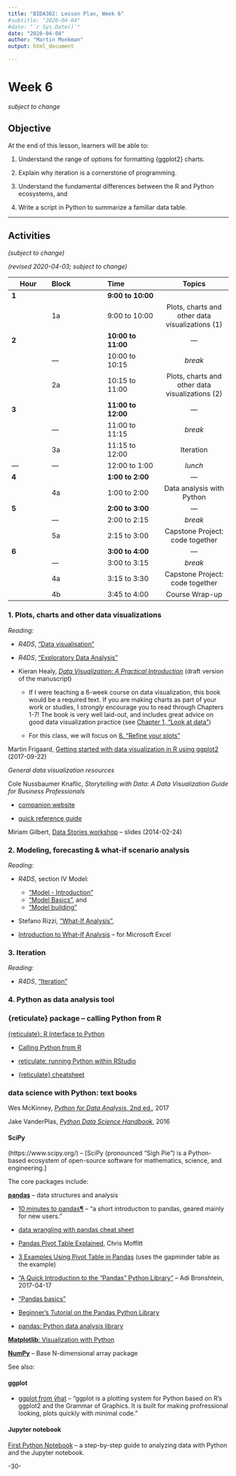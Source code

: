 ```yaml
---
title: "BIDA302: Lesson Plan, Week 6"
#subtitle: "2020-04-04"
#date: "`r Sys.Date()`"
date: "2020-04-04"
author: "Martin Monkman"
output: html_document

---
```


# Week 6 

_subject to change_


## Objective

At the end of this lesson, learners will be able to:

1. Understand the range of options for formatting {ggplot2} charts.

2. Explain why iteration is a cornerstone of programming. 

3. Understand the fundamental differences between the R and Python ecosystems, and

4. Write a script in Python to summarize a familiar data table.



***

## Activities

_(subject to change)_

_(revised 2020-04-03; subject to change)_


| Hour  | Block      | Time              | Topics  | &#8212; |
|---    |:---        |:---               |:---:  |
|**1**  |            | **9:00 to 10:00** |    |   |
|       |1a          | 9:00 to 10:00     | Plots, charts and other data visualizations (1) | &#8212; |
|**2**  |            | **10:00 to 11:00**| &#8212;  | &#8212; |
|       |&#8212;     | 10:00 to 10:15    | _break_ | &#8212; |
|       |2a          | 10:15 to 11:00    | Plots, charts and other data visualizations (2) | &#8212; |
|**3**  |            | **11:00 to 12:00**| &#8212;  | &#8212; |
|       |&#8212;     | 11:00 to 11:15    | _break_ | &#8212; |
|       |3a          | 11:15 to 12:00    | Iteration | &#8212; |
|&#8212;|&#8212;     | 12:00 to 1:00     | _lunch_ | &#8212; |
|**4**  |            | **1:00 to 2:00**  | &#8212;  | &#8212; |
|       |4a          | 1:00 to 2:00      | Data analysis with Python | &#8212; |
|**5**  |            | **2:00 to 3:00**  | &#8212;  | &#8212; |
|       |&#8212;     | 2:00 to 2:15      | _break_ | &#8212; |
|       |5a          | 2:15 to 3:00      | Capstone Project: code together | &#8212; |
|**6**  |            | **3:00 to 4:00**  | &#8212;  | &#8212; |
|       |&#8212;     | 3:00 to 3:15      | _break_ | &#8212; |
|       |4a          | 3:15 to 3:30      | Capstone Project: code together | &#8212; |
|       |4b          | 3:45 to 4:00      | Course Wrap-up | &#8212; |




### 1. Plots, charts and other data visualizations


_Reading:_

* _R4DS_, ["Data visualisation"](https://r4ds.had.co.nz/data-visualisation.html)

* _R4DS_, ["Exploratory Data Analysis"](https://r4ds.had.co.nz/exploratory-data-analysis.html)

* Kieran Healy, [_Data Visualization: A Practical Introduction_](http://socviz.co/) (draft version of the manuscript)

  - If I were teaching a 6-week course on data visualization, this book would be a required text. If you are making charts as part of your work or studies, I _strongly_ encourage you to read through Chapters 1-7! The book is very well laid-out, and includes great advice on good data visualization practice (see [Chapter 1, "Look at data"](http://socviz.co/lookatdata.html#lookatdata))  
  
  - For this class, we will focus on [8. "Refine your plots"](http://socviz.co/refineplots.html#refineplots)

  
Martin Frigaard, [Getting started with data visualization in R using ggplot2](https://www.storybench.org/getting-started-data-visualization-r-using-ggplot2/) (2017-09-22)


_General data visualization resources_

Cole Nussbaumer Knaflic, _Storytelling with Data: A Data Visualization Guide for Business Professionals_

* [companion website](http://www.storytellingwithdata.com/)

* [quick reference guide](http://storage.cloversites.com/flemingmartinllc/documents/storytelling%20with%20data%20QUICK%20REFERENCE%20GUIDE.pdf)


Miriam Gilbert, [Data Stories workshop](https://www.slideshare.net/miriamgilbert08/data-stories-workshop-34390209) -- slides (2014-02-24)


### 2. Modeling, forecasting & what-if scenario analysis


_Reading:_

* _R4DS_, section IV Model:

  - ["Model - Introduction"](https://r4ds.had.co.nz/model-intro.html) 
  - ["Model Basics"](https://r4ds.had.co.nz/model-basics.html), and 
  - ["Model building"](https://r4ds.had.co.nz/model-building.html)

* Stefano Rizzi, ["What-If Analysis"](http://www-db.deis.unibo.it/~srizzi/PDF/eds-WIA.pdf), 

* [Introduction to What-If Analysis](https://support.office.com/en-us/article/introduction-to-what-if-analysis-22bffa5f-e891-4acc-bf7a-e4645c446fb4) -- for Microsoft Excel



### 3. Iteration


_Reading:_

* _R4DS_, ["Iteration"](https://r4ds.had.co.nz/iteration.html) 



### 4. Python as data analysis tool


### {reticulate} package -- calling Python from R

[{reticulate}: R Interface to Python](https://rstudio.github.io/reticulate/)

* [Calling Python from R](https://rstudio.github.io/reticulate/articles/calling_python.html)

* [reticulate: running Python within RStudio](https://teachdatascience.com/reticulate/)

* [{reticulate} cheatsheet](https://github.com/rstudio/cheatsheets/raw/master/reticulate.pdf)



### data science with Python: text books

Wes McKinney, [_Python for Data Analysis_, 2nd ed.](https://wesmckinney.com/pages/book.html), 2017

Jake VanderPlas, [_Python Data Science Handbook_](http://shop.oreilly.com/product/0636920034919.do), 2016



#### SciPy

(https://www.scipy.org/) -- [SciPy (pronounced “Sigh Pie”) is a Python-based ecosystem of open-source software for mathematics, science, and engineering.]

The core packages include:

[**pandas**](https://pandas.pydata.org/) -- data structures and analysis

* [10 minutes to pandas¶](https://pandas.pydata.org/pandas-docs/stable/getting_started/10min.html) -- "a short introduction to pandas, geared mainly for new users."

* [data wrangling with pandas cheat sheet](https://github.com/pandas-dev/pandas/blob/master/doc/cheatsheet/Pandas_Cheat_Sheet.pdf)

* [Pandas Pivot Table Explained](https://pbpython.com/pandas-pivot-table-explained.html), Chris Moffitt

* [3 Examples Using Pivot Table in Pandas](https://cmdlinetips.com/2018/12/pivot-table-in-python-pandas/) (uses the gapminder table as the example)


* ["A Quick Introduction to the “Pandas” Python Library"](https://towardsdatascience.com/a-quick-introduction-to-the-pandas-python-library-f1b678f34673) -- Adi Bronshtein, 2017-04-17

* ["Pandas basics"](https://www.learnpython.org/en/Pandas_Basics)

* [Beginner's Tutorial on the Pandas Python Library](https://stackabuse.com/beginners-tutorial-on-the-pandas-python-library/)

* [pandas: Python data analysis library](https://teachdatascience.com/pandas/)



[**Matplotlib**: Visualization with Python](https://matplotlib.org/)


[**NumPy**](https://numpy.org/) -- Base N-dimensional array package


See also: 

#### ggplot

* [ggplot from ŷhat](http://ggplot.yhathq.com/) -- "ggplot is a plotting system for Python based on R's ggplot2 and the Grammar of Graphics. It is built for making profressional looking, plots quickly with minimal code."


#### Jupyter notebook

[First Python Notebook](http://www.firstpythonnotebook.org/) -- a step-by-step guide to analyzing data with Python and the Jupyter notebook.



-30-
